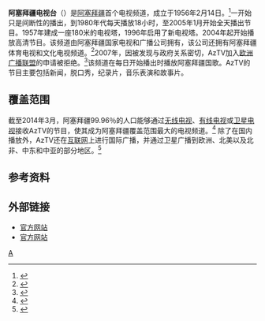{{Infobox television channel
| name              = 阿塞拜疆电视台
| logofile          = Azərbaycan_Televiziya_logo.png
| logosize          = 300px
| logocaption       = Azərbaycan Televiziyası
| logoalt           = 
| logo2             = 
| established       = 
| airdate           = 
| launch            = {{Start date and age|1956|02|14|df=yes}}
| closed date       = <!-- {{End date|YYYY|MM|DD|df=y}} -->
| picture format    = 16:9
| share             = 
| share as of       = 
| share source      = 
| network           = 
| owner             = 阿塞拜疆国家电视和广播公司（阿塞拜疆政府）
| parent            = 
| slogan            = “阿塞拜疆的频道！”
| motto             = 
| country           = [[阿塞拜疆|阿塞拜疆]]
| language          = [[阿塞拜疆语|阿塞拜疆语]]、[[俄语|俄语]]和阿塞拜疆的其他语言
| broadcast area    = {{AZE}} 
| affiliates        = 
| headquarters      = 
| former names      = 
| replaced names    = 
| replaced by names = 
| sister names      = 
| timeshift names   = 
| web               = http://aztv.az/en
| terr serv 1       = 模拟电视、数字电视
| terr chan 1       = 阿塞拜疆境内
| sat serv 1        = 
| sat chan 1        = 
| sat serv 2        = 
| sat chan 2        = 
| cable serv 1      = 
| cable chan 1      = 
| sat radio chan 1  = 
| iptv serv 1       = 
| iptv chan 1       = 
| online serv 1     = AzTV.az
| online chan 1     = [http://www.aztv.az/canli/aztv-canli.htm Watch live]
| 3gmobile serv 1   = 
}}
'''阿塞拜疆电视台'''（{{lang-az|Azərbaycan televiziyası}}）是[[阿塞拜疆|阿塞拜疆]]首个电视频道，成立于1956年2月14日。<ref>{{cite web|title=History of communication in Azerbaijan|url=http://www.mincom.gov.az/ministry/history-of-communication-in-azerbaijan/|publisher=Ministry of Communications and High Technologies of the Republic of Azerbaijan|accessdate=14 March 2014|archive-date=2014-03-28|archive-url=https://web.archive.org/web/20140328203159/http://www.mincom.gov.az/ministry/history-of-communication-in-azerbaijan/|dead-url=no}}</ref>一开始只是间断性的播出，到1980年代每天播放18小时，至2005年1月开始全天播出节目。1957年建成一座180米的电视塔，1996年启用了新电视塔。2004年起开始播放高清节目。该频道由阿塞拜疆国家电视和广播公司拥有，该公司还拥有阿塞拜疆体育电视和文化电视频道。<ref>{{cite web|title=Television Channels in Azerbaijan|url=http://www.mct.gov.az/service/lang/en/page/112/nid/71/|publisher=Ministry of Culture and Tourism of Azerbaijan Republic|accessdate=12 March 2014|archive-date=2013-02-18|archive-url=https://web.archive.org/web/20130218164914/http://www.mct.gov.az/service/lang/en/page/112/nid/71/|dead-url=no}}</ref>2007年，因被发现与政府关系密切，AzTV加入[[歐洲廣播聯盟|欧洲广播联盟]]的申请被拒绝。<ref>{{cite web|title=Eurovision Azerbaijan - Azerbaijan at the contest |url=http://www.eurovisionaz.com/azerbaijan-at-the-contest |publisher=Eurovisionaz.com |accessdate=14 March 2014 |deadurl=yes |archiveurl=https://web.archive.org/web/20140314103109/http://www.eurovisionaz.com/azerbaijan-at-the-contest |archivedate=14 March 2014 |df= }}</ref>该频道在每日开始播出时播放阿塞拜疆国歌。AzTV的节目主要包括新闻，脱口秀，纪录片，音乐表演和故事片。

== 覆盖范围 ==

截至2014年3月，阿塞拜疆99.96％的人口能够通过[[无线电视|无线电视]]、[[有线电视|有线电视]]或[[卫星电视|卫星电视]]接收AzTV的节目，使其成为阿塞拜疆覆盖范围最大的电视频道。<ref>{{cite web|title=Teleradio PU - Statistics |url=http://teleradio.az/en/general/Statistika.html |publisher=The Ministry of Communications and Information Technologies of the Republic of Azerbaijan |accessdate=14 March 2014 |deadurl=yes |archiveurl=https://web.archive.org/web/20150221011937/http://teleradio.az/en/general/Statistika.html |archivedate=21 February 2015 |df= }}</ref> 
除了在国内播放外，AzTV还在[[互联网|互联网]]上进行国际广播，并通过卫星广播到欧洲、北美以及北非、中东和中亚的部分地区。<ref>{{cite web|title=AzTV - LyngSat|url=http://www.lyngsat.com/tvchannels/az/AzTV.html|work=LyngSat|publisher=Lyngemark Satellite|accessdate=14 March 2014|archive-url=https://web.archive.org/web/20171002114316/https://www.lyngsat.com/tvchannels/az/AzTV.html|archive-date=2017-10-02|dead-url=yes}}</ref>

== 参考资料 ==
<references />

== 外部链接 ==
* [http://www.aztv.az/index.php 官方网站] {{Wayback|url=http://www.aztv.az/index.php |date=20190624080402 }} {{az icon}}
* [http://www.aztv.az/index.php?lang=en 官方网站] {{Wayback|url=http://www.aztv.az/index.php?lang=en |date=20190620190137 }} {{en icon}}

{{Eastern Bloc media|state=autocollapse}}

[[Category:阿塞拜疆媒体|A]]